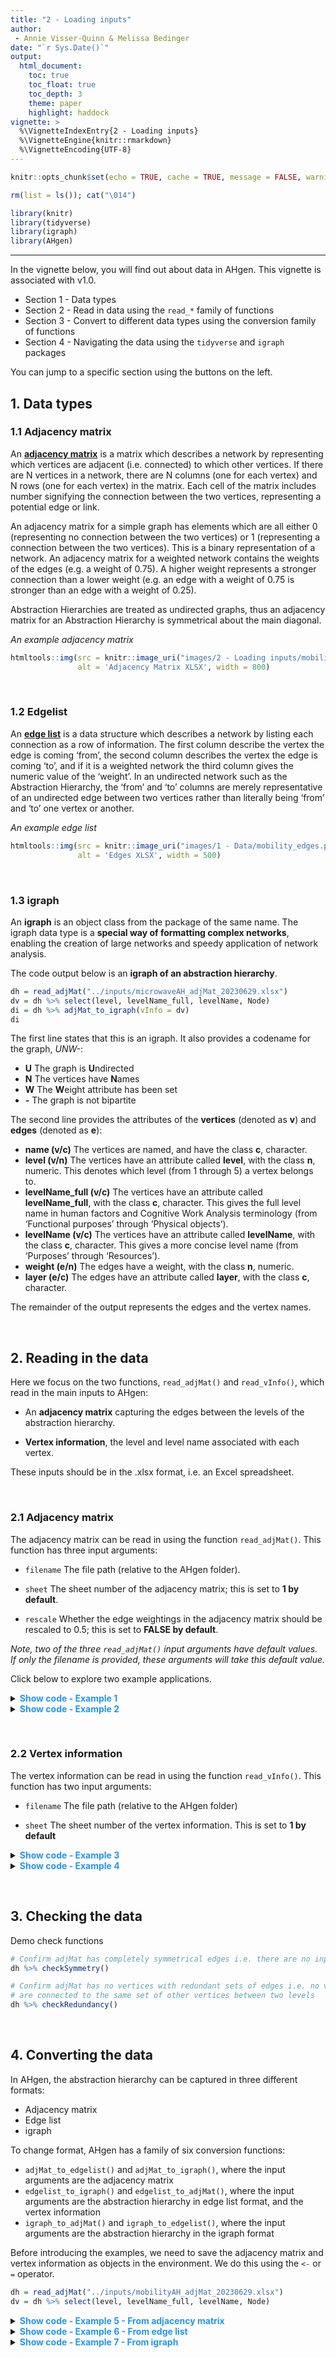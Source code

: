 ```yaml
---
title: "2 - Loading inputs"
author: 
 - Annie Visser-Quinn & Melissa Bedinger
date: "`r Sys.Date()`"
output: 
  html_document:
    toc: true
    toc_float: true
    toc_depth: 3
    theme: paper
    highlight: haddock
vignette: >
  %\VignetteIndexEntry{2 - Loading inputs}
  %\VignetteEngine{knitr::rmarkdown}
  %\VignetteEncoding{UTF-8}
---
```

```r

knitr::opts_chunk$set(echo = TRUE, cache = TRUE, message = FALSE, warning = FALSE)

rm(list = ls()); cat("\014")

library(knitr)
library(tidyverse)
library(igraph)
library(AHgen)
```

<style>
#TOC {
  background: url("images/hex.png");
  background-size: 230px;
  background-position-x: center;
  background-position-y: top;
  padding-top: 280px !important;
  background-repeat: no-repeat;
}
</style>

---

In the vignette below, you will find out about data in AHgen. This vignette is associated with v1.0.

- Section 1 - Data types
- Section 2 - Read in data using the `read_*` family of functions
- Section 3 - Convert to different data types using the conversion family of functions
- Section 4 - Navigating the data using the `tidyverse` and `igraph` packages

You can jump to a specific section using the buttons on the left.

## 1. Data types

### 1.1 Adjacency matrix

An [**adjacency matrix**](https://proofwiki.org/wiki/Definition:Adjacency_Matrix) is a matrix which describes a network by representing which vertices are adjacent (i.e. connected) to which other vertices. If there are N vertices in a network, there are N columns (one for each vertex) and N rows (one for each vertex) in the matrix. Each cell of the matrix includes number signifying the connection between the two vertices, representing a potential edge or link.

An adjacency matrix for a simple graph has elements which are all either 0 (representing no connection between the two vertices) or 1 (representing a connection between the two vertices). This is a binary representation of a network. An adjacency matrix for a weighted network contains the weights of the edges (e.g. a weight of 0.75). A higher weight represents a stronger connection than a lower weight (e.g. an edge with a weight of 0.75 is stronger than an edge with a weight of 0.25).

Abstraction Hierarchies are treated as undirected graphs, thus an adjacency matrix for an Abstraction Hierarchy is symmetrical about the main diagonal.

*An example adjacency matrix*
```r
htmltools::img(src = knitr::image_uri("images/2 - Loading inputs/mobility_adjMat.png"), 
               alt = 'Adjacency Matrix XLSX', width = 800)
```

<br>

### 1.2 Edgelist 

An [**edge list**](https://en.wikipedia.org/wiki/Edge_list) is a data structure which describes a network by listing each connection as a row of information. The first column describe the vertex the edge is coming 'from', the second column describes the vertex the edge is coming 'to', and if it is a weighted network the third column gives the numeric value of the 'weight'. In an undirected network such as the Abstraction Hierarchy, the 'from' and 'to' columns are merely representative of an undirected edge between two vertices rather than literally being 'from' and 'to' one vertex or another.

*An example edge list*
```r
htmltools::img(src = knitr::image_uri("images/1 - Data/mobility_edges.png"), 
               alt = 'Edges XLSX', width = 500)
```

<br>

### 1.3 igraph

An **igraph** is an object class from the package of the same name. The igraph data type is a **special way of formatting complex networks**, enabling the creation of large networks and speedy application of network analysis. 

The code output below is an **igraph of an abstraction hierarchy**.

```r
dh = read_adjMat("../inputs/microwaveAH_adjMat_20230629.xlsx") 
dv = dh %>% select(level, levelName_full, levelName, Node)
di = dh %>% adjMat_to_igraph(vInfo = dv)
di
```
The first line states that this is an igraph. It also provides a codename for the graph, *UNW-*:

- **U** The graph is **U**ndirected
- **N** The vertices have **N**ames
- **W** The **W**eight attribute has been set
- **-** The graph is not bipartite

The second line provides the attributes of the **vertices** (denoted as **v**) and **edges** (denoted as **e**):

- **name (v/c)** The vertices are named, and have the class **c**, character.
- **level (v/n)** The vertices have an attribute called **level**, with the class **n**, numeric. This denotes which level (from 1 through 5) a vertex belongs to.
- **levelName_full (v/c)** The vertices have an attribute called **levelName_full**, with the class **c**, character. This gives the full level name in human factors and Cognitive Work Analysis terminology (from 'Functional purposes' through 'Physical objects').
- **levelName (v/c)** The vertices have an attribute called **levelName**, with the class **c**, character. This gives a more concise level name (from 'Purposes' through 'Resources').
- **weight (e/n)** The edges have a weight, with the class **n**, numeric.
- **layer (e/c)** The edges have an attribute called **layer**, with the class **c**, character.

The remainder of the output represents the edges and the vertex names. 

<br>

## 2. Reading in the data

Here we focus on the two functions, `read_adjMat()` and `read_vInfo()`, which read in the main inputs to AHgen:

- An **adjacency matrix** capturing the edges between the levels of the abstraction hierarchy.

- **Vertex information**, the level and level name associated with each vertex.

These inputs should be in the .xlsx format, i.e. an Excel spreadsheet.

<br>

### 2.1 Adjacency matrix

The adjacency matrix can be read in using the function `read_adjMat()`. This function has three input arguments:

- `filename` The file path (relative to the AHgen folder).

- `sheet` The sheet number of the adjacency matrix; this is set to **1 by default**.

- `rescale` Whether the edge weightings in the adjacency matrix should be rescaled to 0.5; this is set to **FALSE by default**.

*Note, two of the three `read_adjMat()` input arguments have default values. If only the filename is provided, these arguments will take this default value.*

Click below to explore two example applications.

<details><summary><span style = "color: #2196F3;">**Show code - Example 1**</span></summary>
The classic human factors example of cooking food in a microwave. The Excel file, *microwaveAH_adjMat_20230629.xlsx* is provided in the *inputs* folder. An annotated exert of the adjacency matrix is shown below.

<span style="color: red;">Add image here.</span>

1. The column of vertex names must be named **Node**.
2. Vertex names run left to right.
3. And top to bottom.
4. The **edges** between vertices are **denoted by 1**. **Non-edges** are denoted by **empty** cells. *Note, zeroes can also be used to indicate non-edges*.
5. The diagonal cannot be linked, **a vertex cannot link to itself**.

```r
read_adjMat("../inputs/microwaveAH_adjMat_20230629.xlsx")
```

Notice that the empty cells from the Excel file are filled with zeroes by AHgen. This means these vertices are not linked, i.e. they have no weight. We might want to rescale the linked, or weighted edges, to 0.5. To do this, change the `rescale` argument to `TRUE`.

```r
read_adjMat("../inputs/microwaveAH_adjMat_20230629.xlsx", rescale = TRUE)
```
</details>


<details><summary><span style = "color: #2196F3;">**Show code - Example 2**</span></summary>

We now consider a second example abstraction hierarchy, *mobilityAH_adjMat_20230629.xlsx*, which is also available in the *inputs* folder.

<span style="color: red;">Add image here.</span>

1. As before, the column of vertex names is called **Node**.
2. And the vertex names run left to right.
3. And top to bottom.
4. The **edges** between vertices are again **denoted by 1**. This time, **non-edges** are denoted by **0** cells.
5. But there are three extra columns of vertex information, **level**, **levelName_full**, and **levelName**. If these columns had different names they would be read in as vertices!

With only one sheet, the first sheet is the adjacency matrix, and if we don't want to rescale the data, then only one input argument is required `"../inputs/mobilityAH_adjMat_20230629.xlsx"`.

```r
read_adjMat("../inputs/mobilityAH_adjMat_20230629.xlsx")
```

The code chunk below shows what happens if there is a mismatch in column names. Check out the file *mobilityAH_error_adjMat_20230629.xlsx* to see if you can spot the problem.

```r
read_adjMat("../inputs/mobilityAH_error_adjMat_20230629.xlsx")
```
</details>

<br>

### 2.2 Vertex information
The vertex information can be read in using the function `read_vInfo()`. This function has two input arguments:

- `filename` The file path (relative to the AHgen folder)

- `sheet` The sheet number of the vertex information. This is set to **1 by default**

<details><summary><span style = "color: #2196F3;">**Show code - Example 3**</span></summary>

For the microwave AH, the vertex information is in the second sheet. Each row describes a single vertex in terms of level, level name (full), level name, and vertex name. To avoid errors, these columns must be named **level**, **levelName_full**, **levelName** and **Node**. 

<span style="color: red;">Add image here.</span>

```r
read_vInfo("../inputs/microwaveAH_vInfo_20230629.xlsx")
```
</details>

<details><summary><span style = "color: #2196F3;">**Show code - Example 4**</span></summary>

We saw in **Example 2** that the vertex information was embedded in the adjacency matrix. This can be extracted using the `tidyverse` `select` function.

```r
read_adjMat("../inputs/mobilityAH_adjMat_20230629.xlsx") %>% 
  select(level, levelName_full, levelName, Node)
```
</details>

<br>

## 3. Checking the data

Demo check functions

```r
# Confirm adjMat has completely symmetrical edges i.e. there are no input errors
dh %>% checkSymmetry()

# Confirm adjMat has no vertices with redundant sets of edges i.e. no vertices
# are connected to the same set of other vertices between two levels
dh %>% checkRedundancy()
```

<br>

## 4. Converting the data
In AHgen, the abstraction hierarchy can be captured in three different formats:

- Adjacency matrix
- Edge list
- igraph

To change format, AHgen has a family of six conversion functions:

- `adjMat_to_edgelist()` and `adjMat_to_igraph()`, where the input arguments are the adjacency matrix
- `edgelist_to_igraph()` and `edgelist_to_adjMat()`, where the input arguments are the abstraction hierarchy in edge list format, and the vertex information
- `igraph_to_adjMat()` and `igraph_to_edgelist()`, where the input arguments are the abstraction hierarchy in the igraph format

Before introducing the examples, we need to save the adjacency matrix and vertex information as objects in the environment. We do this using the `<-` or `=` operator.

```r
dh = read_adjMat("../inputs/mobilityAH_adjMat_20230629.xlsx") 
dv = dh %>% select(level, levelName_full, levelName, Node)
```

<details><summary><span style = "color: #2196F3;">**Show code - Example 5 - From adjacency matrix**</span></summary>
```r
de = dh %>% adjMat_to_edgelist(vInfo = dv); de
di = dh %>% adjMat_to_igraph(vInfo = dv); di
```
</details>

<details><summary><span style = "color: #2196F3;">**Show code - Example 6 - From edge list**</span></summary>
Note that, when converting from an edge list, we need to specify the vertex information. 

```r
de %>% edgelist_to_igraph(vInfo = dv)
de %>% edgelist_to_adjMat(vInfo = dv)
```
</details>

<details><summary><span style = "color: #2196F3;">**Show code - Example 7 - From igraph**</span></summary>
```r
di %>% igraph_to_adjMat
di %>% igraph_to_edgelist
```

<br>

## 5. Navigating the data

Now let's consider how to navigate and explore these three data types.

- The **adjacency matrix** and **edge list** are in a **tibble** format, an easy to read tabular form. They can be navigated like any data.frame or tibble in R using functions such as `select()` and `filter()`.
- The **igraph** is a special way of formatting complex networks. The package of the same name introduces a number of functions to interrogate the network.

Click below for examples for each data type. 

<details><summary><span style = "color: #2196F3;">**Show code - Example 8 - Adjacency matrix**</span></summary>
```r
# Select vertices by name
dh %>% select(`Provide efficient and accessible mobility`)

# Select vertices which match a pattern
dh %>% select(Node, contains("safe"))

# Filter to a specific vertex
dh %>% filter(Node == "Compliant user behaviour")

# Filter to vertices matching a pattern
dh %>% filter(str_detect(Node, "capab|Capab"))
```
</details>

<details><summary><span style = "color: #2196F3;">**Show code - Example 9 - Edge list**</span></summary>

```r
# Filter for edges in a specific layer
de %>% filter(layer == "l1FP_l2VPM")

# Filter for edges linking vertices containing road
de %>% filter_all(any_vars(str_detect(str_to_lower(.), "road")))

# Filter for edges linking from the vertex "Vehicle capacity"
de %>% filter(from == "Vehicle capacity")
```
</details>

<details><summary><span style = "color: #2196F3;">**Show code - Example 10 - igraph**</span></summary>
```r
# Extract vertices
V(di)

# Extract edges
E(di)

# Extract vertex attribute name
V(di)$name

# Extract vertex attribute level
V(di)$level

# Extract vertex attribute levelName_full
V(di)$levelName_full

# Extract vertex attribute levelName
V(di)$levelName

# Extract edge attribute weight
E(di)$weight

# Extract edge attribute layer
E(di)$layer
```
</details>

<br>

## Last updated
This vignette is associated with AHgen v1.0.0.0, and was last updated by Melissa Bedinger on `r Sys.Date()`.